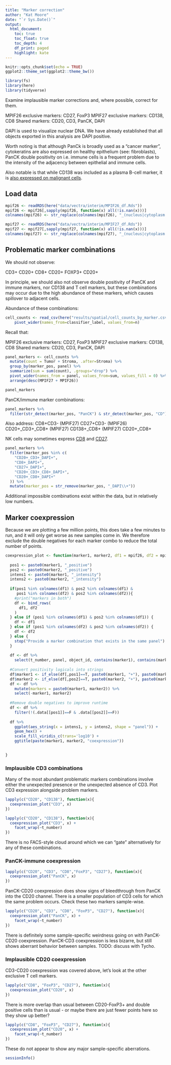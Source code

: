 ```yaml
---
title: "Marker correction"
author: "Kat Moore"
date: "`r Sys.Date()`"
output: 
  html_document:
    toc: true
    toc_float: true
    toc_depth: 4
    df_print: paged
    highlight: kate
---
```


```r
knitr::opts_chunk$set(echo = TRUE)
ggplot2::theme_set(ggplot2::theme_bw())
```

```r
library(fs)
library(here)
library(tidyverse)
```

Examine implausible marker corrections and, where possible, correct for them.

MPIF26 exclusive markers:  CD27, FoxP3
MPIF27 exclusive markers: CD138, CD8 
Shared markers: CD20, CD3, PanCK, DAPI

DAPI is used to visualize nuclear DNA. We have already established that all objects exported in this analysis are DAPI positive.

Worth noting is that although PanCk is broadly used as a "cancer marker", cytokeratins are also expressed on healthy epithelium (see: fibroblasts), PanCK double positivity on i.e. immune cells is a frequent problem due to the intensity of the adjacency between epithelial and immune cells. 

Also notable is that while CD138 was included as a plasma B-cell marker, it is [also expressed on malignant cells](https://pubmed.ncbi.nlm.nih.gov/14983940/).

## Load data

```r
mpif26 <- readRDS(here("data/vectra/interim/MPIF26_df.Rds"))
mpif26 <- mpif26[,sapply(mpif26, function(x) all(!is.nan(x)))]
colnames(mpif26) <- str_replace(colnames(mpif26), "_(nucleus|cytoplasm|membrane)_", "_")
```

```r
mpif27 <- readRDS(here("data/vectra/interim/MPIF27_df.Rds"))
mpif27 <- mpif27[,sapply(mpif27, function(x) all(!is.nan(x)))]
colnames(mpif27) <- str_replace(colnames(mpif27), "_(nucleus|cytoplasm|membrane)_", "_")
```

## Problematic marker combinations

We should not observe:

CD3+ CD20+
CD8+ CD20+
FOXP3+ CD20+

In principle, we should also not observe double positivity of PanCK and immune markers, nor CD138 and T cell markers, but these combinations may occur due to the high abundance of these markers, which causes spillover to adjacent cells.

Abundance of these combinations:

```r
cell_counts <- read_csv(here("results/spatial/cell_counts_by_marker.csv")) %>%
    pivot_wider(names_from=classifier_label, values_from=n)
```

Recall that:

MPIF26 exclusive markers:  CD27, FoxP3
MPIF27 exclusive markers: CD138, CD8 
Shared markers: CD20, CD3, PanCK, DAPI

```r
panel_markers <- cell_counts %>%
  mutate(count = Tumor + Stroma, .after=Stroma) %>%
  group_by(marker_pos, panel) %>%
  summarize(sum = sum(count), .groups="drop") %>%
  pivot_wider(names_from = panel, values_from=sum, values_fill = 0) %>%
  arrange(desc(MPIF27 + MPIF26))

panel_markers
```

PanCK/immune marker combinations:

```r
panel_markers %>%
  filter(str_detect(marker_pos, "PanCK") & str_detect(marker_pos, "CD"))
```


Also address:
CD8+CD3- (MPIF27)
CD27+CD3- (MPIF26)
CD20+_CD3+_CD8+ (MPIF27)
CD138+_CD8+ (MPIF27)
CD20+_CD8+

NK cells may sometimes express [CD8](https://journals.asm.org/doi/10.1128/JVI.01420-14) and [CD27](https://pubmed.ncbi.nlm.nih.gov/18326863/).

```r
panel_markers %>%
  filter(marker_pos %in% c(
    "CD20+_CD3+_DAPI+",
    "CD8+_DAPI+",
    "CD27+_DAPI+",
    "CD20+_CD3+_CD8+_DAPI+",
    "CD20+_CD8+_DAPI+"
  )) %>%
  mutate(marker_pos = str_remove(marker_pos, "_DAPI\\+"))
```

Additional impossible combinations exist within the data, but in relatively low numbers.

## Marker coexpression

Because we are plotting a few million points, this does take a few minutes to run, and it will only get worse as new samples come in. We therefore exclude the double negatives for each marker combo to reduce the total number of points.

```r
coexpression_plot <- function(marker1, marker2, df1 = mpif26, df2 = mpif27){
  
  pos1 <- paste0(marker1, "_positive")
  pos2 <- paste0(marker2, "_positive")
  intens1 <- paste0(marker1, "_intensity")
  intens2 <- paste0(marker2, "_intensity")
  
  if(pos1 %in% colnames(df1) & pos2 %in% colnames(df1) &
     pos1 %in% colnames(df2) & pos2 %in% colnames(df2)){
    #print("markers in both")
    df <- bind_rows(
      df1, df2
    )
  } else if (pos1 %in% colnames(df1) & pos2 %in% colnames(df1)) {
    df <- df1
  } else if (pos1 %in% colnames(df2) & pos2 %in% colnames(df2)) {
    df <- df2
  } else {
    stop("Provide a marker combination that exists in the same panel")
  }
  
  df <- df %>%
    select(t_number, panel, object_id, contains(marker1), contains(marker2))
  
  #Convert positivity logicals into strings
  df$marker1 <- if_else(df[,pos1]==T, paste0(marker1, "+"), paste0(marker1, "-"))
  df$marker2 <- if_else(df[,pos2]==T, paste0(marker2, "+"), paste0(marker2, "-"))
  df <- df %>%
    mutate(markers = paste0(marker1, marker2)) %>%
    select(-marker1, marker2)
  
  #Remove double negatives to improve runtime
  df <- df %>%
    filter(!(.data[[pos1]]==F & .data[[pos2]]==F))
  
  df %>%
    ggplot(aes_string(x = intens1, y = intens2, shape = "panel")) +
    geom_hex() +
    scale_fill_viridis_c(trans='log10') +
    ggtitle(paste(marker1, marker2, "coexpression"))
  

}  
```

### Implausible CD3 combinations

Many of the most abundant problematic markers combinations involve either the unexpected presence or the unexpected absence of CD3. Plot CD3 expression alongside problem markers.

```r
lapply(c("CD20", "CD138"), function(x){
  coexpression_plot("CD3", x)
})
```

```r
lapply(c("CD20", "CD138"), function(x){
  coexpression_plot("CD3", x) +
    facet_wrap(~t_number)
})
```

There is no FACS-style cloud around which we can "gate" alternatively for any of these combinations.

### PanCK-immune coexpression

```r
lapply(c("CD20", "CD3", "CD8","FoxP3", "CD27"), function(x){
  coexpression_plot("PanCK", x)
})
```

PanCK-CD20 coexpression does show signs of bleedthrough from PanCK into the CD20 channel. There is a smaller population of CD3 cells for which the same problem occurs. Check these two markers sample-wise.

```r
lapply(c("CD20", "CD3", "CD8", "FoxP3", "CD27"), function(x){
  coexpression_plot("PanCK", x) +
    facet_wrap(~t_number)
})
```

There is definitely some sample-specific weirdness going on with PanCK-CD20 coexpression. PanCK-CD3 coexpression is less bizarre, but still shows aberrant behavior between samples. TODO: discuss with Tycho.

### Implausible CD20 coexpression

CD3-CD20 coexpression was covered above, let's look at the other exclusive T cell markers.

```r
lapply(c("CD8", "FoxP3", "CD27"), function(x){
  coexpression_plot("CD20", x)
})
```

There is more overlap than usual between CD20-FoxP3+ and double positive cells than is usual - or maybe there are just fewer points here so they show up better?

```r
lapply(c("CD8", "FoxP3", "CD27"), function(x){
  coexpression_plot("CD20", x) +
    facet_wrap(~t_number)
})
```

These do not appear to show any major sample-specific aberrations.

```r
sessionInfo()
```
